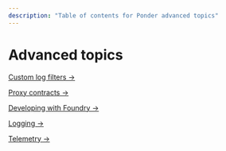 ```yaml
---
description: "Table of contents for Ponder advanced topics"
---
```


# Advanced topics

[Custom log filters →](/advanced/custom-filters)

[Proxy contracts →](/advanced/proxy-contracts)

[Developing with Foundry →](/advanced/foundry-development)

[Logging →](/advanced/logging)

[Telemetry →](/advanced/telemetry)
